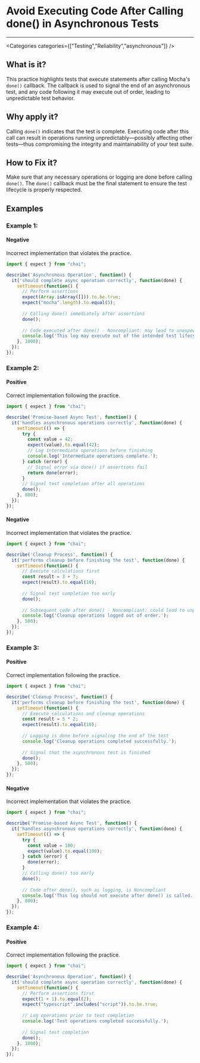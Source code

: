 

# Avoid Executing Code After Calling done() in Asynchronous Tests

<Severity severity={SeverityLevels.HIGH} />

---

<Categories categories={["Testing","Reliability","asynchronous"]} />

## What is it?
This practice highlights tests that execute statements after calling Mocha's `done()` callback. The callback is used to signal the end of an asynchronous test, and any code following it may execute out of order, leading to unpredictable test behavior.

## Why apply it?
Calling `done()` indicates that the test is complete. Executing code after this call can result in operations running unpredictably—possibly affecting other tests—thus compromising the integrity and maintainability of your test suite.

## How to Fix it?
Make sure that any necessary operations or logging are done before calling `done()`. The `done()` callback must be the final statement to ensure the test lifecycle is properly respected.

## Examples

### Example 1:

<!-- #example -->

#### Negative

<!-- #example_negative_description -->
Incorrect implementation that violates the practice.

<!-- #example_negative_code -->
```ts
import { expect } from "chai";

describe('Asynchronous Operation', function() {
  it('should complete async operation correctly', function(done) {
    setTimeout(function() {
      // Perform assertions
      expect(Array.isArray([])).to.be.true;
      expect("mocha".length).to.equal(5);
      
      // Calling done() immediately after assertions
      done();
      
      // Code executed after done() - Noncompliant: may lead to unexpected order of execution
      console.log('This log may execute out of the intended test lifecycle.');
    }, 1000);
  });
});
```

### Example 2:

<!-- #example -->

#### Positive

<!-- #example_positive_description -->
Correct implementation following the practice.

<!-- #example_positive_code -->
```ts
import { expect } from "chai";

describe('Promise-based Async Test', function() {
  it('handles asynchronous operations correctly', function(done) {
    setTimeout(() => {
      try {
        const value = 42;
        expect(value).to.equal(42);
        // Log intermediate operations before finishing
        console.log('Intermediate operations complete.');
      } catch (error) {
        // Signal error via done() if assertions fail
        return done(error);
      }
      // Signal test completion after all operations
      done();
    }, 800);
  });
});
```

#### Negative

<!-- #example_negative_description -->
Incorrect implementation that violates the practice.

<!-- #example_negative_code -->
```ts
import { expect } from "chai";

describe('Cleanup Process', function() {
  it('performs cleanup before finishing the test', function(done) {
    setTimeout(function() {
      // Execute calculations first
      const result = 3 + 7;
      expect(result).to.equal(10);
      
      // Signal test completion too early
      done();
      
      // Subsequent code after done() - Noncompliant: could lead to unpredictable behavior
      console.log('Cleanup operations logged out of order.');
    }, 500);
  });
});
```

### Example 3:

<!-- #example -->

#### Positive

<!-- #example_positive_description -->
Correct implementation following the practice.

<!-- #example_positive_code -->
```ts
import { expect } from "chai";

describe('Cleanup Process', function() {
  it('performs cleanup before finishing the test', function(done) {
    setTimeout(function() {
      // Execute calculations and cleanup operations
      const result = 5 * 2;
      expect(result).to.equal(10);
      
      // Logging is done before signaling the end of the test
      console.log('Cleanup operations completed successfully.');
      
      // Signal that the asynchronous test is finished
      done();
    }, 500);
  });
});
```

#### Negative

<!-- #example_negative_description -->
Incorrect implementation that violates the practice.

<!-- #example_negative_code -->
```ts
import { expect } from "chai";

describe('Promise-based Async Test', function() {
  it('handles asynchronous operations correctly', function(done) {
    setTimeout(() => {
      try {
        const value = 100;
        expect(value).to.equal(100);
      } catch (error) {
        done(error);
      }
      // Calling done() too early
      done();
      
      // Code after done(), such as logging, is Noncompliant
      console.log('This log should not execute after done() is called.');
    }, 800);
  });
});
```

### Example 4:

<!-- #example -->

#### Positive

<!-- #example_positive_description -->
Correct implementation following the practice.

<!-- #example_positive_code -->
```ts
import { expect } from "chai";

describe('Asynchronous Operation', function() {
  it('should complete async operation correctly', function(done) {
    setTimeout(function() {
      // Perform assertions first
      expect(1 + 1).to.equal(2);
      expect("typescript".includes("script")).to.be.true;
      
      // Log operations prior to test completion
      console.log('Test operations completed successfully.');
      
      // Signal test completion
      done();
    }, 1000);
  });
});
```